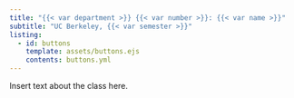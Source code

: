 ```yaml
---
title: "{{< var department >}} {{< var number >}}: {{< var name >}}"
subtitle: "UC Berkeley, {{< var semester >}}"
listing:
  - id: buttons
    template: assets/buttons.ejs
    contents: buttons.yml
---
```


::: {#buttons}
:::

Insert text about the class here.
